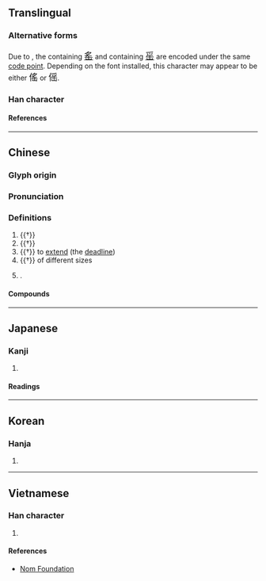 {{character info}}
==Translingual==

===Alternative forms===
Due to {{w|Han unification}}, the {{w|Traditional Chinese|traditional form}} containing <span style="font-size:large" lang="zh-hant">[[䍃]]</span> and {{w|Simplified Chinese|simplified form}} containing <span style="font-size:large;" lang="zh-hans">[[䍃]]</span> are encoded under the same [[code point]]. Depending on the font installed, this character may appear to be either <span style="font-size:large" lang="zh-hant">傜</span> or <span style="font-size:large;" lang="zh-hans">傜</span>.

===Han character===
{{Han char|rn=9|rad=人|as=10|sn=12|four=27272|canj=OBOU|ids=⿰亻䍃}}

====References====
{{Han ref|kx=0113.260|dkj=00971|dj=0241.150|hdz=10203.200|uh=509C}}

----

==Chinese==
{{zh-forms}}

===Glyph origin===
{{Han etym}}

===Pronunciation===
{{zh-pron
|m=yáo
|c=jiu4
|mn=iàu
|mc=y
|oc=y
|ma=
|cat=n,pn
}}

===Definitions===
{{zh-hanzi}}

# {{†}} {{zh-alt-form|徭|[[corvee]]}}
# {{†}} {{zh-alt-form|瑤|[[Yao]] people}}
# {{†}} to [[extend]] (the [[deadline]])
# {{†}} of different sizes
# {{surname|zh|nodot=1}}.

====Compounds====
{{zh-der|傜族|傜役|傜人|傜賦|傜語}}

----

==Japanese==

===Kanji===
{{ja-kanji|grade=|rs=人10}}

# {{rfdef|ja|sort=人10}}

====Readings====
{{ja-readings
|on=よう
|kun=ふぞろい, えだち, つかい
}}

----

==Korean==

===Hanja===
{{ko-hanja|요}}

# {{rfdef|ko|sort=人10}}

----

==Vietnamese==

===Han character===
{{vi-readings|rs=人10|reading=[[diêu]]}}

# {{rfdef|vi|sort=人10}}

====References====
* [http://nomfoundation.org/common/nom_details.php?codepoint=509C Nom Foundation]